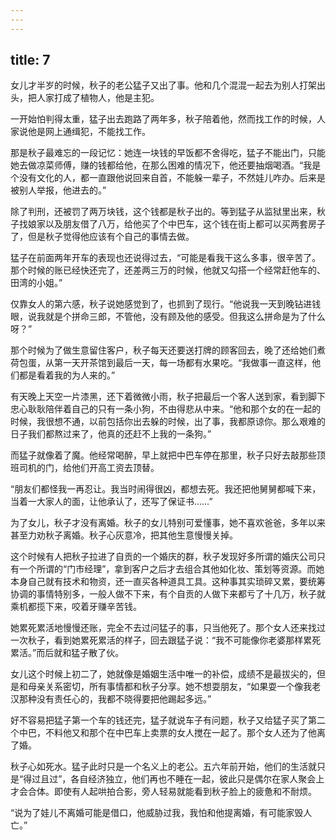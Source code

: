 ```yaml
---
---
---
```

title: 7
---





女儿才半岁的时候，秋子的老公猛子又出了事。他和几个混混一起去为别人打架出头，把人家打成了植物人，他是主犯。

一开始怕判得太重，猛子出去跑路了两年多，秋子陪着他，然而找工作的时候，人家说他是网上通缉犯，不能找工作。

那是秋子最难忘的一段记忆：她连一块钱的早饭都不舍得吃，猛子不能出门，只能她去做凉菜师傅，赚的钱都给他，在那么困难的情况下，他还要抽烟喝酒。“我是个没有文化的人，都一直跟他说回来自首，不能躲一辈子，不然娃儿咋办。后来是被别人举报，他进去的。”

除了判刑，还被罚了两万块钱，这个钱都是秋子出的。等到猛子从监狱里出来，秋子找娘家以及朋友借了八万，给他买了个中巴车，这个钱在街上都可以买两套房子了，但是秋子觉得他应该有个自己的事情去做。

猛子在前面两年开车的表现也还说得过去，“可能是看我干这么多事，很辛苦了。那个时候的账已经快还完了，还差两三万的时候，他就又勾搭一个经常赶他车的、田湾的小姐。”

仅靠女人的第六感，秋子说她感觉到了，也抓到了现行。“他说我一天到晚钻进钱眼，说我就是个拼命三郎，不管他，没有顾及他的感受。但我这么拼命是为了什么呀？”

那个时候为了做生意留住客户，秋子每天还要送打牌的顾客回去，晚了还给她们煮荷包蛋，从第一天开茶馆到最后一天，每一场都有水果吃。“我做事一直这样，他们都是看着我的为人来的。”

有天晚上天空一片漆黑，还下着微微小雨，秋子把最后一个客人送到家，看到脚下忠心耿耿陪伴着自己的只有一条小狗，不由得悲从中来。“他和那个女的在一起的时候，我很想不通，以前包括你出去躲的时候，出了事，我都原谅你。那么艰难的日子我们都熬过来了，他真的还赶不上我的一条狗。”

而猛子就像着了魔。他经常喝醉，早上就把中巴车停在那里，秋子只好去敲那些顶班司机的门，给他们开高工资去顶替。

“朋友们都怪我一再忍让。我当时闹得很凶，都想去死。我还把他舅舅都喊下来，当着一大家人的面，让他承认了，还写了保证书……”

为了女儿，秋子才没有离婚。秋子的女儿特别可爱懂事，她不喜欢爸爸，多年以来甚至力劝秋子离婚。秋子心灰意冷，把其他生意慢慢关掉。

这个时候有人把秋子拉进了自贡的一个婚庆的群，秋子发现好多所谓的婚庆公司只有一个所谓的“门市经理”，拿到客户之后才去组合其他如化妆、策划等资源。而她本身自己就有技术和物资，还一直买各种道具工具。这种事其实琐碎又累，要统筹协调的事情特别多，一般人做不下来，有个自贡的人做下来都亏了十几万，秋子就乘机都揽下来，咬着牙赚辛苦钱。

她累死累活地慢慢还账，完全不去过问猛子的事，只当他死了。那个女人还来找过一次秋子，看到她累死累活的样子，回去跟猛子说：“我不可能像你老婆那样累死累活。”而后就和猛子散了伙。

女儿这个时候上初二了，她就像是婚姻生活中唯一的补偿，成绩不是最拔尖的，但是和母亲关系密切，所有事情都和秋子分享。她不想耍朋友，“如果耍一个像我老汉那种没有责任心的，我都不晓得要把他踢起多远。”

好不容易把猛子第一个车的钱还完，猛子就说车子有问题，秋子又给猛子买了第二个中巴，不料他又和那个在中巴车上卖票的女人搅在一起了。那个女人还为了他离了婚。

秋子心如死水。猛子此时只是一个名义上的老公。五六年前开始，他们的生活就只是“得过且过”，各自经济独立，他们再也不睡在一起，彼此只是偶尔在家人聚会上才会合体。即使有人起哄拍合影，旁人轻易就能看到秋子脸上的疲惫和不耐烦。

“说为了娃儿不离婚可能是借口，他威胁过我，我怕和他提离婚，有可能家毁人亡。”